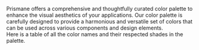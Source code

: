 Prismane offers a comprehensive and thoughtfully curated color palette to enhance the visual aesthetics of your applications.
Our color palette is carefully designed to provide a harmonious and versatile set of colors that can be used across various components and design elements.
<br/>
Here is a table of all the color names and their respected shades in the palette.
<br/>
<ColorPalette/>
